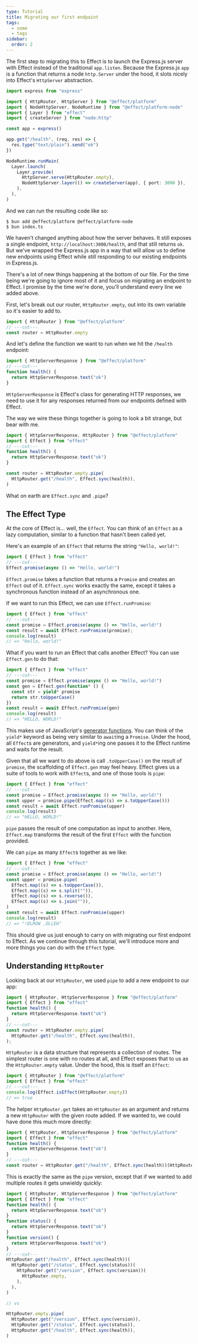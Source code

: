 ```yaml
---
type: Tutorial
title: Migrating our first endpoint
tags:
  - some
  - tags
sidebar:
  order: 2
---
```


The first step to migrating this to Effect is to launch the Express.js server
with Effect instead of the traditional `app.listen`. Because the Express.js
`app` is a function that returns a node `http.Server` under the hood, it slots
nicely into Effect's `HttpServer` abstraction.

```ts twoslash {3-6, 14-21} title=index.ts
import express from "express"

import { HttpRouter, HttpServer } from "@effect/platform"
import { NodeHttpServer, NodeRuntime } from "@effect/platform-node"
import { Layer } from "effect"
import { createServer } from "node:http"

const app = express()

app.get("/health", (req, res) => {
  res.type("text/plain").send("ok")
})

NodeRuntime.runMain(
  Layer.launch(
    Layer.provide(
      HttpServer.serve(HttpRouter.empty),
      NodeHttpServer.layer(() => createServer(app), { port: 3000 }),
    ),
  ),
)
```

And we can run the resulting code like so:

```shell
$ bun add @effect/platform @effect/platform-node
$ bun index.ts
```

We haven't changed anything about how the server behaves. It still exposes a
single endpoint, `http://localhost:3000/health`, and that still returns `ok`.
But we've wrapped the Express.js app in a way that will allow us to define new
endpoints using Effect while still responding to our existing endpoints in
Express.js.

There's a lot of new things happening at the bottom of our file. For the time
being we're going to ignore most of it and focus on migrating an endpoint to
Effect. I promise by the time we're done, you'll understand every line we added
above.

First, let's break out our router, `HttpRouter.empty`, out into its own variable
so it's easier to add to.

```ts twoslash
import { HttpRouter } from "@effect/platform"
// ---cut---
const router = HttpRouter.empty
```

And let's define the function we want to run when we hit the `/health` endpoint:

```ts twoslash
import { HttpServerResponse } from "@effect/platform"
// ---cut---
function health() {
  return HttpServerResponse.text("ok")
}
```

`HttpServerResponse` is Effect's class for generating HTTP responses, we need to
use it for any responses returned from our endpoints defined with Effect.

The way we wire these things together is going to look a bit strange, but bear
with me.

```ts twoslash
import { HttpServerResponse, HttpRouter } from "@effect/platform"
import { Effect } from "effect"
// ---cut---
function health() {
  return HttpServerResponse.text("ok")
}

const router = HttpRouter.empty.pipe(
  HttpRouter.get("/health", Effect.sync(health)),
)
```

What on earth are `Effect.sync` and `.pipe`?

## The Effect Type

At the core of Effect is... well, the `Effect`. You can think of an `Effect` as
a lazy computation, similar to a function that hasn't been called yet.

Here's an example of an `Effect` that returns the string `"Hello, world!"`:

```ts twoslash
import { Effect } from "effect"
// ---cut---
Effect.promise(async () => "Hello, world!")
```

`Effect.promise` takes a function that returns a `Promise` and creates an
`Effect` out of it. `Effect.sync` works exactly the same, except it takes a
synchronous function instead of an asynchronous one.

If we want to run this Effect, we can use `Effect.runPromise`:

```ts twoslash {2}
import { Effect } from "effect"
// ---cut---
const promise = Effect.promise(async () => "Hello, world!")
const result = await Effect.runPromise(promise);
console.log(result)
// => "Hello, world!"
```

What if you want to run an Effect that calls another Effect? You can use
`Effect.gen` to do that:

```ts twoslash {2-5}
import { Effect } from "effect"
// ---cut---
const promise = Effect.promise(async () => "Hello, world!")
const gen = Effect.gen(function* () {
  const str = yield* promise
  return str.toUpperCase()
})
const result = await Effect.runPromise(gen)
console.log(result)
// => "HELLO, WORLD!"
```

This makes use of JavaScript's [generator functions][1]. You can think of the
`yield*` keyword as being very similar to `await`ing a `Promise`. Under the
hood, all `Effect`s are generators, and `yield*`ing one passes it to the Effect
runtime and waits for the result.

Given that all we want to do above is call `.toUpperCase()` on the result
of `promise`, the scaffolding of `Effect.gen` may feel heavy. Effect gives us
a suite of tools to work with `Effect`s, and one of those tools is `pipe`:

```ts twoslash {2}
import { Effect } from "effect"
// ---cut---
const promise = Effect.promise(async () => "Hello, world!")
const upper = promise.pipe(Effect.map((s) => s.toUpperCase()))
const result = await Effect.runPromise(upper)
console.log(result)
// => "HELLO, WORLD!"
```

`pipe` passes the result of one computation as input to another. Here,
`Effect.map` transforms the result of the first `Effect` with the function
provided.

We can `pipe` as many `Effect`s together as we like:

```ts twoslash {2-7}
import { Effect } from "effect"
// ---cut---
const promise = Effect.promise(async () => "Hello, world!")
const upper = promise.pipe(
  Effect.map((s) => s.toUpperCase()),
  Effect.map((s) => s.split("")),
  Effect.map((s) => s.reverse()),
  Effect.map((s) => s.join("")),
)
const result = await Effect.runPromise(upper)
console.log(result)
// => "!DLROW ,OLLEH"
```

This should give us just enough to carry on with migrating our first endpoint
to Effect. As we continue through this tutorial, we'll introduce more and more
things you can do with the `Effect` type.

## Understanding `HttpRouter`

Looking back at our `HttpRouter`, we used `pipe` to add a new endpoint to our
app:

```ts twoslash
import { HttpRouter, HttpServerResponse } from "@effect/platform"
import { Effect } from "effect"
function health() {
  return HttpServerResponse.text("ok")
}
// ---cut---
const router = HttpRouter.empty.pipe(
  HttpRouter.get("/health", Effect.sync(health)),
);
```

`HttpRouter` is a data structure that represents a collection of routes. The
simplest router is one with no routes at all, and Effect exposes that to us as
the `HttpRouter.empty` value. Under the hood, this is itself an `Effect`:

```ts twoslash
import { HttpRouter } from "@effect/platform"
import { Effect } from "effect"
// ---cut---
console.log(Effect.isEffect(HttpRouter.empty))
// => true
```

The helper `HttpRouter.get` takes an `HttpRouter` as an argument and returns a
new `HttpRouter` with the given route added. If we wanted to, we could have done
this much more directly:

```ts twoslash
import { HttpRouter, HttpServerResponse } from "@effect/platform"
import { Effect } from "effect"
function health() {
  return HttpServerResponse.text("ok")
}
// ---cut---
const router = HttpRouter.get("/health", Effect.sync(health))(HttpRouter.empty)
```

This is exactly the same as the `pipe` version, except that if we wanted to add
multiple routes it gets unwieldy quickly:

```ts twoslash
import { HttpRouter, HttpServerResponse } from "@effect/platform"
import { Effect } from "effect"
function health() {
  return HttpServerResponse.text("ok")
}
function status() {
  return HttpServerResponse.text("ok")
}
function version() {
  return HttpServerResponse.text("ok")
}
// ---cut---
HttpRouter.get("/health", Effect.sync(health))(
  HttpRouter.get("/status", Effect.sync(status))(
    HttpRouter.get("/version", Effect.sync(version))(
      HttpRouter.empty,
    ),
  ),
)

// vs

HttpRouter.empty.pipe(
  HttpRouter.get("/version", Effect.sync(version)),
  HttpRouter.get("/status", Effect.sync(status)),
  HttpRouter.get("/health", Effect.sync(health)),
)
```

[1]: https://developer.mozilla.org/en-US/docs/Web/JavaScript/Reference/Statements/function*
